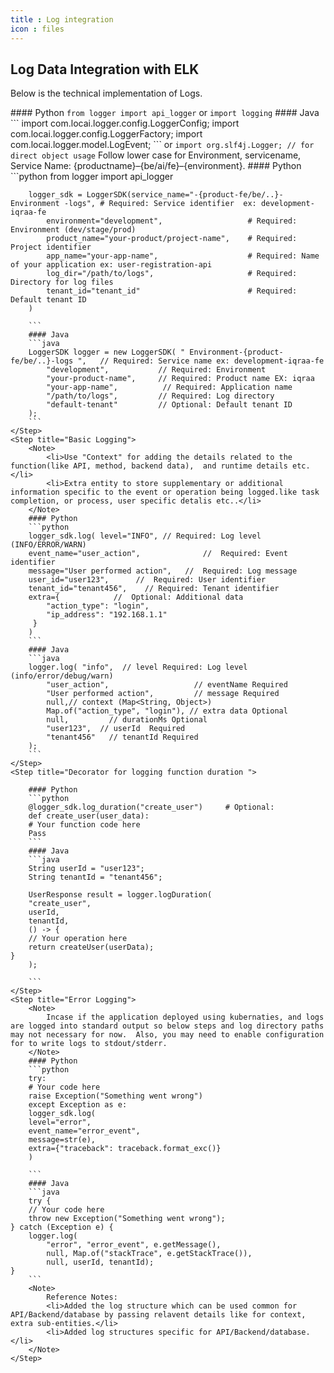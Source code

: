 ```yaml
---
title : Log integration
icon : files
---
```


## Log Data Integration with ELK

Below is the technical implementation of Logs.

<Steps>
    <Step title="Add “Logger Util” created to your project and import into your program.">
        #### Python
        <code>from logger import api_logger</code> or <code>import logging</code>
        #### Java
        ```
            import com.locai.logger.config.LoggerConfig;
            import com.locai.logger.config.LoggerFactory;
            import com.locai.logger.model.LogEvent;
       ```
        or
        <code>import org.slf4j.Logger; // for direct object usage</code>
    </Step>
    <Step title="Initialize the 'logger_sdk' with service and environment details">
        <Note>
            Follow lower case for Environment, servicename, Service Name: &lbrace;productname&rcub;&ndash;&lbrace;be/ai/fe&rcub;&ndash;&lbrace;environment&rcub;.
        </Note>
        #### Python
       ```python
        from logger import api_logger

        logger_sdk = LoggerSDK(service_name="-{product-fe/be/..}-Environment -logs", # Required: Service identifier  ex: development-iqraa-fe
            environment="development",                   # Required: Environment (dev/stage/prod)
            product_name="your-product/project-name",    # Required: Project identifier
            app_name="your-app-name",                    # Required: Name of your application ex: user-registration-api
            log_dir="/path/to/logs",                     # Required: Directory for log files
            tenant_id="tenant_id"                        # Required: Default tenant ID
        )

        ```
        #### Java
        ```java
        LoggerSDK logger = new LoggerSDK( " Environment-{product-fe/be/..}-logs ",   // Required: Service name ex: development-iqraa-fe
            "development",           // Required: Environment
            "your-product-name",     // Required: Product name EX: iqraa
            "your-app-name",          // Required: Application name
            "/path/to/logs",         // Required: Log directory
            "default-tenant"         // Optional: Default tenant ID
        );
        ```
    </Step>
    <Step title="Basic Logging">
        <Note>
            <li>Use "Context" for adding the details related to the function(like API, method, backend data),  and runtime details etc.</li>
            <li>Extra entity to store supplementary or additional information specific to the event or operation being logged.like task completion, or process, user specific detalis etc..</li>
        </Note>
        #### Python
        ```python
        logger_sdk.log( level="INFO", // Required: Log level (INFO/ERROR/WARN)
        event_name="user_action",              //  Required: Event identifier
        message="User performed action",   //  Required: Log message
        user_id="user123",      //  Required: User identifier
        tenant_id="tenant456",    // Required: Tenant identifier
        extra={            //  Optional: Additional data
            "action_type": "login",
            "ip_address": "192.168.1.1"
         }
        )
        ```
        #### Java
        ```java
        logger.log( "info",  // level Required: Log level (info/error/debug/warn)
            "user_action",                   // eventName Required
            "User performed action",         // message Required
            null,// context (Map<String, Object>)
            Map.of("action_type", "login"), // extra data Optional
            null,         // durationMs Optional
            "user123",  // userId  Required
            "tenant456"   // tenantId Required
        );
        ```
    </Step>
    <Step title="Decorator for logging function duration ">

        #### Python
        ```python
        @logger_sdk.log_duration("create_user")     # Optional:
        def create_user(user_data):
        # Your function code here
        Pass
        ```
        #### Java
        ```java
        String userId = "user123";
        String tenantId = "tenant456";

        UserResponse result = logger.logDuration(
        "create_user",
        userId,
        tenantId,
        () -> {
        // Your operation here
        return createUser(userData);
    }
        );

        ```
    </Step>
    <Step title="Error Logging">
        <Note>
            Incase if the application deployed using kubernaties, and logs are logged into standard output so below steps and log directory paths may not necessary for now.  Also, you may need to enable configuration for to write logs to stdout/stderr.
        </Note>
        #### Python
        ```python
        try:
        # Your code here
        raise Exception("Something went wrong")
        except Exception as e:
        logger_sdk.log(
        level="error",
        event_name="error_event",
        message=str(e),
        extra={"traceback": traceback.format_exc()}
        )

        ```
        #### Java
        ```java
        try {
        // Your code here
        throw new Exception("Something went wrong");
    } catch (Exception e) {
        logger.log(
            "error", "error_event", e.getMessage(),
            null, Map.of("stackTrace", e.getStackTrace()),
            null, userId, tenantId);
    }
        ```
        <Note>
            Reference Notes:
            <li>Added the log structure which can be used common for API/Backend/database by passing relavent details like for context, extra sub-entities.</li>
            <li>Added log structures specific for API/Backend/database.</li>
        </Note>
    </Step>

</Steps>
